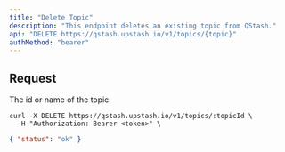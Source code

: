 ```yaml
---
title: "Delete Topic"
description: "This endpoint deletes an existing topic from QStash."
api: "DELETE https://qstash.upstash.io/v1/topics/{topic}"
authMethod: "bearer"
---
```


## Request

<ParamField path="topic" required>
  The id or name of the topic
</ParamField>

<RequestExample>

```shell curl
curl -X DELETE https://qstash.upstash.io/v1/topics/:topicId \
  -H "Authorization: Bearer <token>" \
```

</RequestExample>

<ResponseExample>

```json 200
{ "status": "ok" }
```

</ResponseExample>
